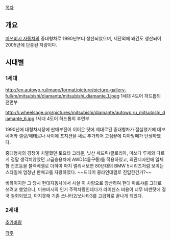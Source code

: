 [[목차]]
== 개요 ==
[[미쓰비시 자동차]]의 중대형차로 1990년부터 생산되었으며, 세단외에 왜건도 생산되어 2005년에 단종된 차량이다.

== 시대별 ==
=== 1세대 ===
http://en.autowp.ru/image/format/picture/picture-gallery-full/m/mitsubishi/diamante/mitsubishi_diamante_1.jpeg
1세대 4도어 하드톱의 전면부

http://i.wheelsage.org/pictures/mitsubishi/diamante/autowp.ru_mitsubishi_diamante_6.jpg
1세대 4도어 하드톱의 후면부

1990년에 대형차시장에 판매부진이 이어온 탓에 제대로된 중대형차가 절실했기에 데보네어와 갤랑/에테르나 사이에 포지션을 새로 추가되어 고심끝에 디아망떼가 탄생하였다. 

중대형차의 경쟁이 치열했던 토요타 크라운, 닛산 세드릭/글로리아, 마쓰다 루체와 다르게 정말 생각치않았던 고급승용차에 AWD(4륜구동)를 적용하였고, 외관디자인에 일체형 전조등을 블랙베젤로 더하여 마치 멀리서보면 80년대의 BMW 5시리즈처럼 보이는 스타일에 엄청난 판매고를 자랑하였다. ~~드디어 콩라인대열로 진입한건가?~~   

비화이지만 그 당시 현대자동차에서 사실 이 차량으로 양산하여 현대 마르샤를 그대로 쓰려고 했었으나, 미쯔비시의 인기 주력차량인데다가 라이센스 비용이 너무 비싼탓에 결국 철회되었고, 마지못해 기존 쏘나타2/쏘나타3를 고급화로 끝나게 되었다.

=== 2세대 ===
[[추가바람]]



[[각주]]
